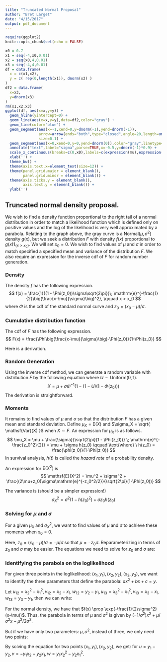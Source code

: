 ```yaml
---
title: "Truncated Normal Proposal"
author: "Bret Larget"
date: "4/15/2017"
output: pdf_document
---
```


```r
require(ggplot2)
knitr::opts_chunk$set(echo = FALSE)
```

```r
x0 = 0.7
x1 = seq(-4,x0,0.01)
x2 = seq(x0,4,0.01)
x3 = seq(-4,4,0.01)
df = data.frame(
  x = c(x1,x2),
  y = c( rep(0,length(x1)), dnorm(x2) )
)
df2 = data.frame(
  x=x3,
  y=dnorm(x3)
)
rm(x1,x2,x3)
ggplot(df, aes(x=x,y=y)) +
  geom_hline(yintercept=0) +
  geom_line(aes(x=x,y=y),data=df2,color="gray") +
  geom_line(color="blue") +
  geom_segment(aes(x=-1,xend=0,y=dnorm(-1),yend=dnorm(-1)),
               arrow=arrow(ends="both",type="closed",angle=20,length=unit(0.04,"npc")),
               size=0.1) +
  geom_segment(aes(x=0,xend=0,y=0,yend=dnorm(0)),color="gray",linetype="dotted") +
  annotate("text",label="sigma",parse=TRUE,x=-0.5,y=dnorm(-1)*0.9) +
  scale_x_continuous(breaks=c(0,x0),labels=c(expression(mu),expression(x[0]))) +
  xlab('') +
  theme_bw() +
  theme(axis.text.x=element_text(size=12)) +
  theme(panel.grid.major = element_blank(),
        panel.grid.minor = element_blank()) +
  theme(axis.ticks.y = element_blank(),
        axis.text.y = element_blank()) +
  ylab('')
```

## Truncated normal density proposal.
We wish to find a density function proportional to the right tail of a normal distribution in order to match a likelihood function which is defined only on positive values and the log of the likelihood is very well approximated by a parabola.
Relating to the graph above,
the gray curve is a $\text{Normal}(\mu,\sigma^2)$ density $g(x)$,
but we seek a distribution $F$ with density $f(x)$ proportional to $g(x) 1_{\{x>x_0\}}$.
We will set $x_0=0$.
We wish to find values of $\mu$ and $\sigma$ in order to match specified a specified mean and variance of the distribution $F$.
We also require an expression for the inverse cdf of $F$ for random number generation.

### Density

The density $f$ has the following expression.
$$
f(x) = \frac{1}{(1 - \Phi(z_0))\sigma\sqrt{2\pi}}\;
\mathrm{e}^{-\frac{1}{2}\big(\frac{x-\mu}{\sigma}\big)^2}, \qquad x > x_0
$$
where $\Phi$ is the cdf of the standard normal curve and $z_0 = (x_0-\mu)/\sigma$.

### Cumulative distribution function

The cdf of $F$ has the following expression.
$$
F(x) = \frac{\Phi\big(\frac{x-\mu}{\sigma}\big)-\Phi(z_0)}{1-\Phi(z_0)}
$$

Here is a derivation.

\begin{eqnarray*}
F(x) & = & 1 - \int_x^\infty \frac{1}{(1 - \Phi(z_0))\sigma\sqrt{2\pi}}\;
\mathrm{e}^{-\frac{1}{2}\big(\frac{t-\mu}{\sigma}\big)^2} \,\mathrm{d}t \\
& = & 1 - \frac{1}{1 - \Phi(z_0)}
\int_{\frac{x-\mu}{\sigma}}^\infty \frac{1}{\sqrt{2\pi}}
\mathrm{e}^{-\frac{z^2}{2}}\, \mathrm{d}z \\
& = & 1 - \frac{1 - \Phi(\frac{x-\mu}{\sigma})}{1 - \Phi(z_0)} \\
& = & \frac{\Phi\big(\frac{x-\mu}{\sigma}\big)-\Phi(z_0)}{1-\Phi(z_0)}, \qquad x > x_0
\end{eqnarray*}

### Random Generation

Using the inverse cdf method, we can generate a random variable with distribution $F$
by the following equation where $U \sim \text{Uniform}(0,1)$.
$$
X = \mu + \sigma \Phi^{-1}( 1 - (1-U)(1-\Phi(z_0)))
$$
The derivation is straightforward.

### Moments

It remains to find values of $\mu$ and $\sigma$ so that the distribution $F$ has a given mean and standard deviation.
Define $\mu_X = \mathsf{E}(X)$ and $\sigma_X = \sqrt{ \mathsf{Var}(X) }$
when $X \sim F$.
An expression for $\mu_X$ is as follows.
$$
\mu_X = \mu + \frac{\sigma}{\sqrt{2\pi}(1 - \Phi(z_0))} \; \mathrm{e}^{-\frac{z_0^2}{2}}
= \mu + \sigma h(z_0) \qquad \text{where} \ h(z_0) = \frac{\phi(z_0)}{1-\Phi(z_0)}
$$
In survival analysis, $h(t)$ is called the *hazard rate* of a probability density.

An expression for $\mathsf{E}(X^2)$ is
$$
\mathsf{E}(X^2) = \mu^2 + \sigma^2 +  \frac{(2\mu+z_0)\sigma\mathrm{e}^{-z_0^2/2}}{\sqrt{2\pi}(1-\Phi(z_0))}
$$

The variance is (should be a simpler expression!)
$$
\sigma^2_X = \sigma^2(1-h(z_0)^2) + \sigma z_0 h(z_0)
$$

### Solving for $\mu$ and $\sigma$

For a given $\mu_X$ and $\sigma^2_X$,
we want to find values of $\mu$ and $\sigma$ to achieve these moments when $x_0=0$.

Here, $z_0 = (x_0 - \mu)/\sigma = -\mu/\sigma$
so that $\mu = -z_0\sigma$.
Reparameterizing in terms of $z_0$ and $\sigma$ may be easier.
The equations we need to solve for $z_0$ and $\sigma$ are:

\begin{eqnarray*}
\mu_X & = & \sigma ( h(z_0) - z_0 ) \\
\sigma_X^2 & = & \sigma^2(1-(h(z_0))^2) + \sigma z_0 h(z_0)
\end{eqnarray*}

### Identifying the parabola on the loglikelihood

For given three points in the loglikelihood: $(x_1,y_1),(x_2,y_2),(x_3,y_3)$, we want to identify the three parameters that define the parabola: $ax^2+bx+c=y$.

\begin{eqnarray*}
ax_1^2+bx_1+c & = & y_1 \\
ax_2^2+bx_2+c & = & y_2 \\
ax_3^2+bx_3+c & = & y_3
\end{eqnarray*}

Let $u_{12}=x_2^2-x_1^2,v_{12}=x_2-x_1,w_{12}=y_2-y_1,u_{13}=x_3^2-x_1^2, v_{13}=x_3-x_1, w_{13}=y_3-y_1$, then we can write:

\begin{eqnarray*}
a & = & \frac{w_{13}-\frac{w_{12}v_{13}}{v_{12}}}{u_{13}-\frac{u_{12}v_{13}}{v_{12}}} \\
b & = & \frac{w_{12}-au_{12}}{v_{12}} \\
c & = & y_1-ax_1^2-bx_1
\end{eqnarray*}

For the normal density, we have that $f(x) \prop \exp(-\frac{1}{2\sigma^2}(x-\mu))$. Thus, the parabola in terms of $\mu$ and $\sigma^2$ is given by $(-1/\sigma^2)x^2+\mu/\sigma^2x-\mu^2/2\sigma^2$.
\begin{eqnarray*}
a & = & \frac{-1}{2\sigma^2} \\
b & = & \frac{\mu}{\sigma^2} \\
c & = & \frac{\mu^2}{2\sigma^2}
\end{eqnarray*}

But if we have only two parameters: $\mu, \sigma^2$, instead of three, we only need two points:
\begin{eqnarray*}
y & = & (-1/\sigma^2)x^2+\mu/\sigma^2x-\mu^2/2\sigma^2\\ 
a & = & \frac{-1}{2\sigma^2} \\
b & = & \mu \\
y & = & ax^2 - abx +ab^2
\end{eqnarray*}

By solving the equation for two points $(x_1,y_1),(x_2,y_2)$, we get:
\begin{eqnarray*}
a & = & \frac{y_1}{x_1^2-bx_1+b^2} \\
b & = & \frac{-v \pm \sqrt{v^2-4uw}}{2u}
\end{eqnarray*}
for $u=y_1-y_2, v=-y_1x_2+y_2x_1, w=y_1x_2^2-y_2x_1^2$.
